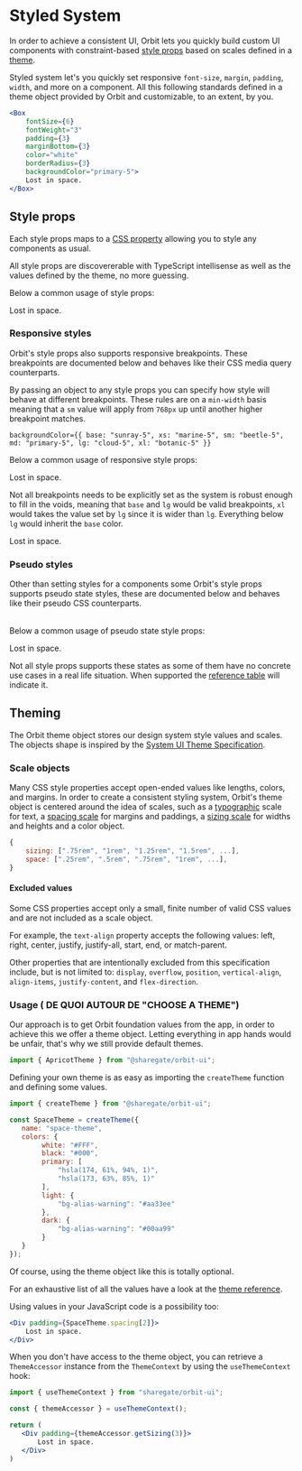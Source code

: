 
<Meta
    title="Getting Started/Styling/Styled System"
    id="styled-system"
/>

# Styled System

In order to achieve a consistent UI, Orbit lets you quickly build custom UI components with constraint-based [style props](#style-props) based on scales defined in a [theme](#theming).

Styled system let's you quickly set responsive `font-size`, `margin`, `padding`, `width`, and more on a component. All this following standards defined in a theme object provided by Orbit and customizable, to an extent, by you.

```jsx
<Box
    fontSize={6}
    fontWeight="3"
    padding={3}
    marginBottom={3}
    color="white"
    borderRadius={3}
    backgroundColor="primary-5">
    Lost in space.
</Box>
```

## Style props

Each style props maps to a [CSS property](https://developer.mozilla.org/en-US/docs/Web/CSS/CSS_Properties_Reference) allowing you to style any components as usual.

All style props are discovererable with TypeScript intellisense as well as the values defined by the theme, no more guessing.

Below a common usage of style props:

<Preview>
    <Div width={18} backgroundColor="sunray-2" padding={4} borderRadius={2}>
        <Paragraph fontSize={4}>Lost in space.</Paragraph>
    </Div>
</Preview>

### Responsive styles

Orbit's style props also supports responsive breakpoints. These breakpoints are documented below and behaves like their CSS media query counterparts.

<Table
    columns={[
        { title: "Value", headerStyle: { width: "100px" }, rowClassName: "code" },
        { title: "Computed", headerStyle: { width: "250px" }, rowClassName: "code" }
    ]}
    rows={[
        ["xs", "min-width: 640px"],
        ["sm", "min-width: 768px"],
        ["md", "min-width: 1024px"],
        ["lg", "min-width: 1280px"],
        ["xl", "min-width: 1536px"]
    ]}
/>

By passing an object to any style props you can specify how style will behave at different breakpoints. These rules are on a `min-width` basis meaning that a `sm` value will apply from `768px` up until another higher breakpoint matches.

```
backgroundColor={{ base: "sunray-5", xs: "marine-5", sm: "beetle-5", md: "primary-5", lg: "cloud-5", xl: "botanic-5" }}
```

Below a common usage of responsive style props:

<Preview>
    <Div width={18} backgroundColor={{ base: "sunray-2", xs: "marine-2", sm: "beetle-2", md: "primary-2", lg: "cloud-2", xl: "botanic-2" }} padding={4}>
        <Paragraph fontSize={4}>Lost in space.</Paragraph>
    </Div>
</Preview>

Not all breakpoints needs to be explicitly set as the system is robust enough to fill in the voids, meaning that `base` and `lg` would be valid breakpoints, `xl` would takes the value set by `lg` since it is wider than `lg`. Everything below `lg` would inherit the `base` color.

<Preview>
    <Div width={18} backgroundColor={{ base: "sunray-2", lg: "botanic-2" }} padding={4}>
        <Paragraph fontSize={4}>Lost in space.</Paragraph>
    </Div>
</Preview>

### Pseudo styles

Other than setting styles for a components some Orbit's style props supports pseudo state styles, these are documented below and behaves like their pseudo CSS counterparts.

<Table
    columns={[
        { title: "Suffix", headerStyle: { width: "100px" } },
        { title: "Computed", headerStyle: { width: "250px" } } ]}
    rows={[
        ["Active", ":active"],
        ["Hover", ":hover"],
        ["Focus", ":focus"]
    ]}
/>

Below a common usage of pseudo state style props:

<Preview>
    <Div width={18} backgroundColor="sunray-2" backgroundColorHover="sunray-5" cursorHover="pointer" padding={4} borderRadius={2}>
        <Paragraph fontSize={4}>Lost in space.</Paragraph>
    </Div>
</Preview>

Not all style props supports these states as some of them have no concrete use cases in a real life situation. When supported the [reference table](?path=/story/props-reference--page) will indicate it.

## Theming

The Orbit theme object stores our design system style values and scales. The objects shape is inspired by the [System UI Theme Specification](https://system-ui.com/theme).

### Scale objects

Many CSS style properties accept open-ended values like lengths, colors, and margins. In order to create a consistent styling system, Orbit's theme object is centered around the idea of scales, such as a [typographic](?path=/story/typography--page) scale for text, a [spacing scale](?path=/story/spacing--page) for margins and paddings, a [sizing scale](?path=/story/sizing--page) for widths and heights and a color object.

```js
{
    sizing: [".75rem", "1rem", "1.25rem", "1.5rem", ...],
    space: [".25rem", ".5rem", ".75rem", "1rem", ...],
}
```

#### Excluded values

Some CSS properties accept only a small, finite number of valid CSS values and are not included as a scale object.

For example, the `text-align` property accepts the following values: left, right, center, justify, justify-all, start, end, or match-parent.

Other properties that are intentionally excluded from this specification include, but is not limited to: `display`, `overflow`, `position`, `vertical-align`, `align-items`, `justify-content`, and `flex-direction`.

### Usage ( DE QUOI AUTOUR DE "CHOOSE A THEME")

Our approach is to get Orbit foundation values from the app, in order to achieve this we offer a theme object. Letting everything in app hands would be unfair, that's why we still provide default themes.

```jsx
import { ApricotTheme } from "@sharegate/orbit-ui";
```

Defining your own theme is as easy as importing the `createTheme` function and defining some values.

```jsx
import { createTheme } from "@sharegate/orbit-ui";

const SpaceTheme = createTheme({
   name: "space-theme",
   colors: {
        white: "#FFF",
        black: "#000",
        primary: [
            "hsla(174, 61%, 94%, 1)",
            "hsla(173, 63%, 85%, 1)"
        ],
        light: {
            "bg-alias-warning": "#aa33ee"
        },
        dark: {
            "bg-alias-warning": "#00aa99"
        }
   }
});
```

Of course, using the theme object like this is totally optional.

For an exhaustive list of all the values have a look at the [theme reference](?path=/story/theme-reference--page).

Using values in your JavaScript code is a possibility too:

```jsx
<Div padding={SpaceTheme.spacing[2]}>
    Lost in space.
</Div>
```

When you don't have access to the theme object, you can retrieve a `ThemeAccessor` instance from the `ThemeContext` by using the `useThemeContext` hook:

```jsx
import { useThemeContext } from "sharegate/orbit-ui";

const { themeAccessor } = useThemeContext();

return (
   <Div padding={themeAccessor.getSizing(3)}>
       Lost in space.
   </Div>
)
```
